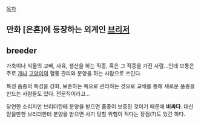 [[목차]]
== 만화 [은혼]에 등장하는 외계인 [[브리저#s-2|브리저]] ==

== breeder ==
가축이나 식물의 교배, 사육, 생산을 하는 직종, 혹은 그 직종을 가진 사람…인데 보통은 주로 [[개]]나 [[고양이]]의 혈통 관리와 분양을 하는 사람으로 쓰인다.

특정 품종의 특성을 강화, 보존하는 쪽으로 관리하는 것으로 교배를 통해 새로운 품종을 만드는 사람들도 있다. 전문직이라고…

당연한 소리지만 브리더한테 분양을 받으면 품종이 보증된 것이기 때문에 '''비싸다'''. 대신 믿을만한 브리더한테 분양을 받으면 사기 당할 위험이 적다는 장점(?)도 있긴 하다.



